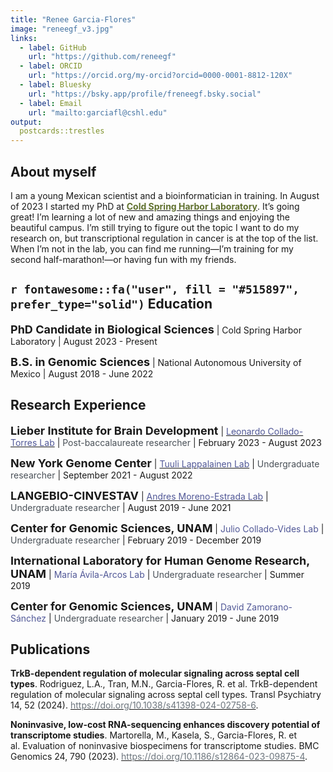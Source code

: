 ```yaml
---
title: "Renee Garcia-Flores"
image: "reneegf_v3.jpg"
links:
  - label: GitHub
    url: "https://github.com/reneegf"
  - label: ORCID
    url: "https://orcid.org/my-orcid?orcid=0000-0001-8812-120X"
  - label: Bluesky
    url: "https://bsky.app/profile/freneegf.bsky.social"
  - label: Email
    url: "mailto:garciafl@cshl.edu"
output:
  postcards::trestles
---
```

 
## About myself

I am a young Mexican scientist and a bioinformatician in training. In August of 2023 I started my PhD at <a href="https://www.cshl.edu/phd-program/"><span style="color:  #60712F;"> **Cold Spring Harbor Laboratory**</span></a>. It's going great! I'm learning a lot of new and amazing things and enjoying the beautiful campus. I'm still trying to figure out the topic I want to do my research on, but transcriptional regulation in cancer is at the top of the list. When I'm not in the lab, you can find me running—I'm training for my second half-marathon!—or having fun with my friends.


## `r fontawesome::fa("user", fill = "#515897", prefer_type="solid")` Education

<font size="4">**PhD Candidate in Biological Sciences**</font> | Cold Spring Harbor Laboratory | August 2023 - Present

<font size="4">**B.S. in Genomic Sciences**</font> | National Autonomous University of Mexico | August 2018 - June 2022

## Research Experience

<font size="4">**Lieber Institute for Brain Development**</font> | <a href="http://lcolladotor.github.io"><span style="color:  #515897;"> Leonardo Collado-Torres Lab</span></a> | <span style="color:  #495057;">Post-baccalaureate researcher</span></a> |  February 2023 - August 2023

<font size="4">**New York Genome Center**</font> | <a href="https://tllab.org/"><span style="color:  #515897;"> Tuuli Lappalainen Lab</span></a> | <span style="color:  #495057;">Undergraduate researcher</span></a> | September 2021 - August 2022

<font size="4">**LANGEBIO-CINVESTAV**</font> | <a href="http://www.morenolab.org/"><span style="color:  #515897;"> Andres Moreno-Estrada Lab</span></a> | <span style="color:  #495057;">Undergraduate researcher</span></a> | August 2019 - June 2021

<font size="4">**Center for Genomic Sciences, UNAM**</font> | <span style="color:  #515897;">Julio Collado-Vides Lab</span></a> | <span style="color:  #495057;">Undergraduate researcher</span></a> | February 2019 - December 2019

<font size="4">**International Laboratory for Human Genome Research, UNAM**</font> | <span style="color:  #515897;">María Ávila-Arcos Lab</span></a> | <span style="color:  #495057;">Undergraduate researcher</span></a> | Summer 2019

<font size="4">**Center for Genomic Sciences, UNAM**</font> | <span style="color:  #515897;">David Zamorano-Sánchez</span></a> | <span style="color:  #495057;">Undergraduate researcher</span></a> | January 2019 - June 2019

## Publications

**TrkB-dependent regulation of molecular signaling across septal cell types**. Rodriguez, L.A., Tran, M.N., Garcia-Flores, R. et al. TrkB-dependent regulation of molecular signaling across septal cell types. Transl Psychiatry 14, 52 (2024). <a href="https://doi.org/10.1038/s41398-024-02758-6"><span style="color: #6c757d;"> https://doi.org/10.1038/s41398-024-02758-6</span></a>.

**Noninvasive, low-cost RNA-sequencing enhances discovery potential of transcriptome studies**. Martorella, M., Kasela, S., Garcia-Flores, R. et al. Evaluation of noninvasive biospecimens for transcriptome studies. BMC Genomics 24, 790 (2023). <a href="https://doi.org/10.1186/s12864-023-09875-4"><span style="color: #6c757d;"> https://doi.org/10.1186/s12864-023-09875-4</span></a>.


